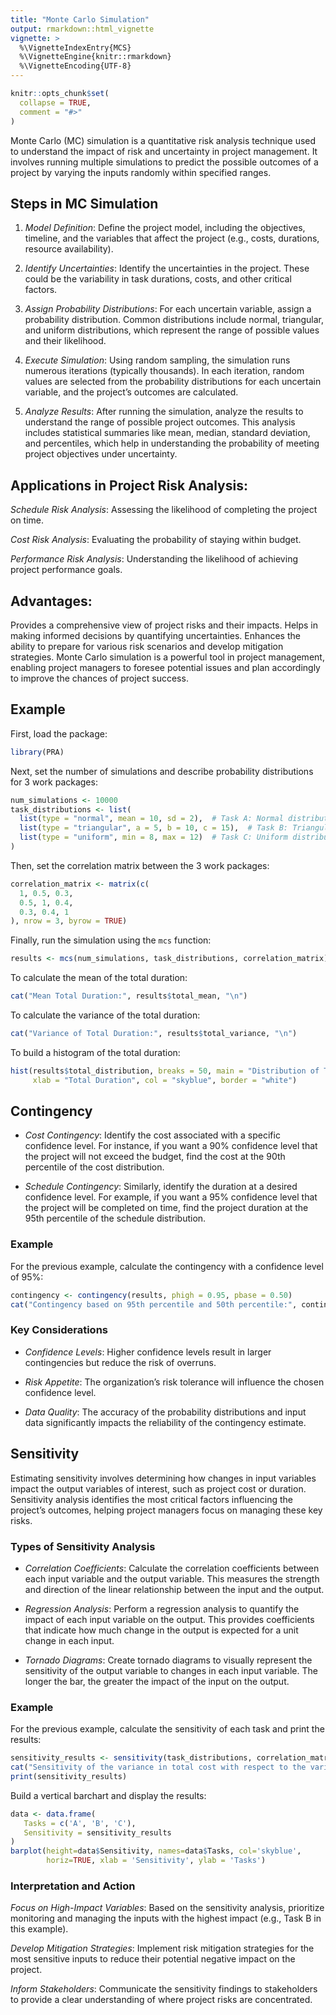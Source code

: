 ```yaml
---
title: "Monte Carlo Simulation"
output: rmarkdown::html_vignette
vignette: >
  %\VignetteIndexEntry{MCS}
  %\VignetteEngine{knitr::rmarkdown}
  %\VignetteEncoding{UTF-8}
---
```


```r
knitr::opts_chunk$set(
  collapse = TRUE,
  comment = "#>"
)
```

Monte Carlo (MC) simulation is a quantitative risk analysis technique used to understand the impact of risk and uncertainty in project management. It involves running multiple simulations to predict the possible outcomes of a project by varying the inputs randomly within specified ranges. 

## Steps in MC Simulation

1. *Model Definition*: Define the project model, including the objectives, timeline, and the variables that affect the project (e.g., costs, durations, resource availability).

2. *Identify Uncertainties*: Identify the uncertainties in the project. These could be the variability in task durations, costs, and other critical factors.

3. *Assign Probability Distributions*: For each uncertain variable, assign a probability distribution. Common distributions include normal, triangular, and uniform distributions, which represent the range of possible values and their likelihood.

4. *Execute Simulation*: Using random sampling, the simulation runs numerous iterations (typically thousands). In each iteration, random values are selected from the probability distributions for each uncertain variable, and the project's outcomes are calculated.

5. *Analyze Results*: After running the simulation, analyze the results to understand the range of possible project outcomes. This analysis includes statistical summaries like mean, median, standard deviation, and percentiles, which help in understanding the probability of meeting project objectives under uncertainty.

## Applications in Project Risk Analysis:

*Schedule Risk Analysis*: Assessing the likelihood of completing the project on time.

*Cost Risk Analysis*: Evaluating the probability of staying within budget.

*Performance Risk Analysis*: Understanding the likelihood of achieving project performance goals.

## Advantages:

Provides a comprehensive view of project risks and their impacts.
Helps in making informed decisions by quantifying uncertainties.
Enhances the ability to prepare for various risk scenarios and develop mitigation strategies.
Monte Carlo simulation is a powerful tool in project management, enabling project managers to foresee potential issues and plan accordingly to improve the chances of project success.

## Example

First, load the package:
``` r
library(PRA)
```

Next, set the number of simulations and describe probability distributions for 3 work packages:
```r
num_simulations <- 10000
task_distributions <- list(
  list(type = "normal", mean = 10, sd = 2),  # Task A: Normal distribution
  list(type = "triangular", a = 5, b = 10, c = 15),  # Task B: Triangular distribution
  list(type = "uniform", min = 8, max = 12)  # Task C: Uniform distribution
)
```

Then, set the correlation matrix between the 3 work packages:
```r
correlation_matrix <- matrix(c(
  1, 0.5, 0.3,
  0.5, 1, 0.4,
  0.3, 0.4, 1
), nrow = 3, byrow = TRUE)
```

Finally, run the simulation using the `mcs` function:
```r
results <- mcs(num_simulations, task_distributions, correlation_matrix)
```

To calculate the mean of the total duration:
```r
cat("Mean Total Duration:", results$total_mean, "\n")
```

To calculate the variance of the total duration:
```r
cat("Variance of Total Duration:", results$total_variance, "\n")
```

To build a histogram of the total duration:
```r
hist(results$total_distribution, breaks = 50, main = "Distribution of Total Project Duration", 
     xlab = "Total Duration", col = "skyblue", border = "white")
```

## Contingency

* *Cost Contingency*: Identify the cost associated with a specific confidence level. For instance, if you want a 90% confidence level that the project will not exceed the budget, find the cost at the 90th percentile of the cost distribution.

* *Schedule Contingency*: Similarly, identify the duration at a desired confidence level. For example, if you want a 95% confidence level that the project will be completed on time, find the project duration at the 95th percentile of the schedule distribution.

### Example

For the previous example, calculate the contingency with a confidence level of 95%:

```r
contingency <- contingency(results, phigh = 0.95, pbase = 0.50)
cat("Contingency based on 95th percentile and 50th percentile:", contingency)
```

### Key Considerations

* *Confidence Levels*: Higher confidence levels result in larger contingencies but reduce the risk of overruns.

* *Risk Appetite*: The organization’s risk tolerance will influence the chosen confidence level.

* *Data Quality*: The accuracy of the probability distributions and input data significantly impacts the reliability of the contingency estimate.

## Sensitivity

Estimating sensitivity involves determining how changes in input variables impact the output variables of interest, such as project cost or duration. Sensitivity analysis identifies the most critical factors influencing the project's outcomes, helping project managers focus on managing these key risks. 

### Types of Sensitivity Analysis

* *Correlation Coefficients*: Calculate the correlation coefficients between each input variable and the output variable. This measures the strength and direction of the linear relationship between the input and the output.

* *Regression Analysis*: Perform a regression analysis to quantify the impact of each input variable on the output. This provides coefficients that indicate how much change in the output is expected for a unit change in each input.

* *Tornado Diagrams*: Create tornado diagrams to visually represent the sensitivity of the output variable to changes in each input variable. The longer the bar, the greater the impact of the input on the output.

### Example

For the previous example, calculate the sensitivity of each task and print the results:

```r
sensitivity_results <- sensitivity(task_distributions, correlation_matrix)
cat("Sensitivity of the variance in total cost with respect to the variance in each task cost:\n")
print(sensitivity_results)
```

Build a vertical barchart and display the results:

```r
data <- data.frame(
   Tasks = c('A', 'B', 'C'),
   Sensitivity = sensitivity_results
)
barplot(height=data$Sensitivity, names=data$Tasks, col='skyblue', 
        horiz=TRUE, xlab = 'Sensitivity', ylab = 'Tasks')
```

### Interpretation and Action

*Focus on High-Impact Variables*: Based on the sensitivity analysis, prioritize monitoring and managing the inputs with the highest impact (e.g., Task B in this example).

*Develop Mitigation Strategies*: Implement risk mitigation strategies for the most sensitive inputs to reduce their potential negative impact on the project.

*Inform Stakeholders*: Communicate the sensitivity findings to stakeholders to provide a clear understanding of where project risks are concentrated.
